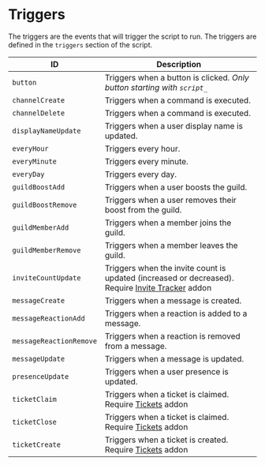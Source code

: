 # Triggers
The triggers are the events that will trigger the script to run. The triggers are defined in the `triggers` section of the script.

| ID                              | Description                                                                                                       |
| ------------------------------- | ----------------------------------------------------------------------------------------------------------------- |
| `button` | Triggers when a button is clicked. _Only button starting with `script_`_ |
| `channelCreate` | Triggers when a command is executed. |
| `channelDelete` | Triggers when a command is executed. |
| `displayNameUpdate` | Triggers when a user display name is updated. |
| `everyHour` | Triggers every hour. |
| `everyMinute` | Triggers every minute. |
| `everyDay` | Triggers every day. |
| `guildBoostAdd` | Triggers when a user boosts the guild. |
| `guildBoostRemove` | Triggers when a user removes their boost from the guild. |
| `guildMemberAdd` | Triggers when a member joins the guild. |
| `guildMemberRemove` | Triggers when a member leaves the guild. |
| `inviteCountUpdate` | Triggers when the invite count is updated (increased or decreased). Require [Invite Tracker](https://builtbybit.com/resources/51993/) addon |
| `messageCreate` | Triggers when a message is created. |
| `messageReactionAdd` | Triggers when a reaction is added to a message. |
| `messageReactionRemove` | Triggers when a reaction is removed from a message. |
| `messageUpdate` | Triggers when a message is updated. |
| `presenceUpdate` | Triggers when a user presence is updated. |
| `ticketClaim` | Triggers when a ticket is claimed. Require [Tickets](https://builtbybit.com/resources/51625/) addon |
| `ticketClose` | Triggers when a ticket is claimed. Require [Tickets](https://builtbybit.com/resources/51625/) addon |
| `ticketCreate` | Triggers when a ticket is created. Require [Tickets](https://builtbybit.com/resources/51625/) addon |
